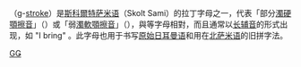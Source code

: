 {{Infobox alphabet|alphabet=拉丁|uuc=01E4|ulc=01E5}}
{{Unicode|'''Ǥ''', '''ǥ'''}}（[[g|g]]-[[删节线|stroke]]）是[[斯科爾特萨米语|斯科爾特萨米语]]（Skolt Sami）的拉丁字母之一，代表「部分[[濁硬顎擦音|濁硬顎擦音]]」（{{IPA4|ʝ}}）或「弱[[濁軟顎擦音|濁軟顎擦音]]」（{{IPA4|ɣ}}），與{{unicode|G、[[Ǧ|Ǧ]]、K、[[Ǩ|Ǩ]]、C及[[Č|Č]]}}等字母相對，而且通常以[[长辅音|长辅音]]的形式出现，如 ''{{unicode|viiǥǥam}}'' {{IPA|[ʋiːɣːam]}} "I bring" 。此字母也用于书写[[原始日耳曼语|原始日耳曼语]]和用在[[北萨米语|北萨米语]]的旧拼字法。

{{Latin alphabet}}

[[Category:衍生拉丁字母|GǤ]]